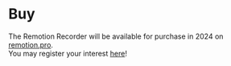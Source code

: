 # Buy

The Remotion Recorder will be available for purchase in 2024 on [remotion.pro](https://remotion.pro).  
You may register your interest [here](https://remotion.pro/recorder)!
